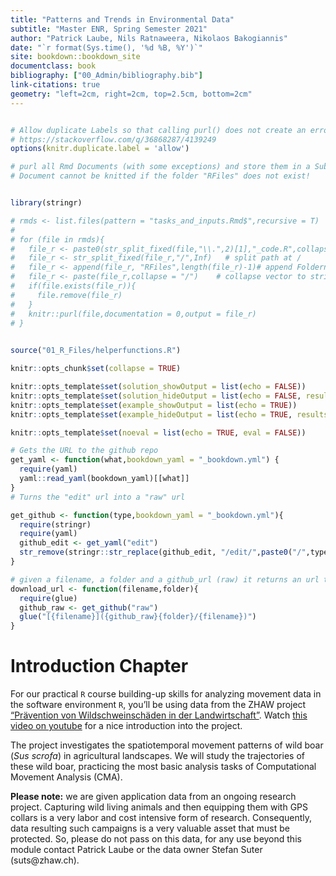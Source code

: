 ```yaml
---
title: "Patterns and Trends in Environmental Data"
subtitle: "Master ENR, Spring Semester 2021"
author: "Patrick Laube, Nils Ratnaweera, Nikolaos Bakogiannis"
date: "`r format(Sys.time(), '%d %B, %Y')`"
site: bookdown::bookdown_site
documentclass: book
bibliography: ["00_Admin/bibliography.bib"]
link-citations: true
geometry: "left=2cm, right=2cm, top=2.5cm, bottom=2cm"
---
```

```r
```

```r
# Allow duplicate Labels so that calling purl() does not create an error
# https://stackoverflow.com/q/36868287/4139249
options(knitr.duplicate.label = 'allow')

# purl all Rmd Documents (with some exceptions) and store them in a Subfolder /RFiles
# Document cannot be knitted if the folder "RFiles" does not exist!


library(stringr)

# rmds <- list.files(pattern = "tasks_and_inputs.Rmd$",recursive = T)
# 
# for (file in rmds){
#   file_r <- paste0(str_split_fixed(file,"\\.",2)[1],"_code.R",collapse = "")
#   file_r <- str_split_fixed(file_r,"/",Inf)   # split path at /
#   file_r <- append(file_r, "RFiles",length(file_r)-1)# append Foldername
#   file_r <- paste(file_r,collapse = "/")    # collapse vector to string
#   if(file.exists(file_r)){
#     file.remove(file_r)
#   }
#   knitr::purl(file,documentation = 0,output = file_r)
# }
 
```

```r
source("01_R_Files/helperfunctions.R")
```


```r


knitr::opts_chunk$set(collapse = TRUE)

knitr::opts_template$set(solution_showOutput = list(echo = FALSE))
knitr::opts_template$set(solution_hideOutput = list(echo = FALSE, results = "hide", warning = FALSE, message = FALSE))
knitr::opts_template$set(example_showOutput = list(echo = TRUE))
knitr::opts_template$set(example_hideOutput = list(echo = TRUE, results = "hide", warning = FALSE, message = FALSE))

knitr::opts_template$set(noeval = list(echo = TRUE, eval = FALSE))


```

```r

# Gets the URL to the github repo
get_yaml <- function(what,bookdown_yaml = "_bookdown.yml") {
  require(yaml)
  yaml::read_yaml(bookdown_yaml)[[what]]
}
# Turns the "edit" url into a "raw" url

get_github <- function(type,bookdown_yaml = "_bookdown.yml"){
  require(stringr)
  require(yaml)
  github_edit <- get_yaml("edit")
  str_remove(stringr::str_replace(github_edit, "/edit/",paste0("/",type,"/")),"%s")
}

# given a filename, a folder and a github_url (raw) it returns an url that allows downloading said file
download_url <- function(filename,folder){
  require(glue)
  github_raw <- get_github("raw")
  glue("[{filename}]({github_raw}{folder}/{filename})")
}
```

# Introduction Chapter {-}

For our practical `R` course building-up skills for analyzing movement data in the software environment `R`, you'll be using data from the ZHAW project ["Prävention von Wildschweinschäden in der Landwirtschaft"](https://www.zhaw.ch/de/ueber-uns/aktuell/news/detailansicht-news/event-news/wildschweinschaeden-mit-akustischer-methode-verhindern/). Watch [this video on youtube](https://youtu.be/WYXnCQMfPiI) for a nice introduction into the project.


The project investigates the spatiotemporal movement patterns of wild boar (*Sus scrofa*) in agricultural landscapes. We will study the trajectories of these wild boar, practicing the most basic analysis tasks of Computational Movement Analysis (CMA). 

**Please note:** we are given application data from an ongoing research project. Capturing wild living animals and then equipping them with GPS collars is a very labor and cost intensive form of research. Consequently, data resulting such campaigns is a very valuable asset that must be protected. So, please do not pass on this data, for any use beyond this module contact Patrick Laube or the data owner Stefan Suter (suts@zhaw.ch).



